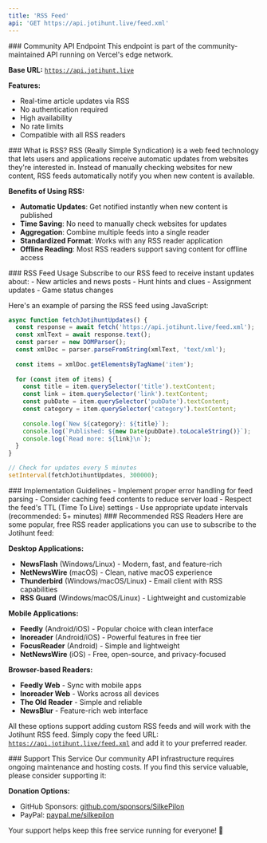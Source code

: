 ```yaml
---
title: 'RSS Feed'
api: 'GET https://api.jotihunt.live/feed.xml'
---
```


<Check>
### Community API Endpoint
This endpoint is part of the community-maintained API running on Vercel's edge network.

**Base URL:**
<code>https://api.jotihunt.live</code>

**Features:**
- Real-time article updates via RSS
- No authentication required
- High availability
- No rate limits
- Compatible with all RSS readers
</Check>

<Note>
### What is RSS?
RSS (Really Simple Syndication) is a web feed technology that lets users and applications receive automatic updates from websites they're interested in. Instead of manually checking websites for new content, RSS feeds automatically notify you when new content is available.

**Benefits of Using RSS:**
- **Automatic Updates**: Get notified instantly when new content is published
- **Time Saving**: No need to manually check websites for updates
- **Aggregation**: Combine multiple feeds into a single reader
- **Standardized Format**: Works with any RSS reader application
- **Offline Reading**: Most RSS readers support saving content for offline access
</Note>

<Note>
### RSS Feed Usage
Subscribe to our RSS feed to receive instant updates about:
- New articles and news posts
- Hunt hints and clues
- Assignment updates
- Game status changes

Here's an example of parsing the RSS feed using JavaScript:

```javascript
async function fetchJotihuntUpdates() {
  const response = await fetch('https://api.jotihunt.live/feed.xml');
  const xmlText = await response.text();
  const parser = new DOMParser();
  const xmlDoc = parser.parseFromString(xmlText, 'text/xml');
  
  const items = xmlDoc.getElementsByTagName('item');
  
  for (const item of items) {
    const title = item.querySelector('title').textContent;
    const link = item.querySelector('link').textContent;
    const pubDate = item.querySelector('pubDate').textContent;
    const category = item.querySelector('category').textContent;
    
    console.log(`New ${category}: ${title}`);
    console.log(`Published: ${new Date(pubDate).toLocaleString()}`);
    console.log(`Read more: ${link}\n`);
  }
}

// Check for updates every 5 minutes
setInterval(fetchJotihuntUpdates, 300000);
```
</Note>

<Warning>
### Implementation Guidelines
- Implement proper error handling for feed parsing
- Consider caching feed contents to reduce server load
- Respect the feed's TTL (Time To Live) settings
- Use appropriate update intervals (recommended: 5+ minutes)
</Warning>

<Note>
### Recommended RSS Readers
Here are some popular, free RSS reader applications you can use to subscribe to the Jotihunt feed:

**Desktop Applications:**
- **NewsFlash** (Windows/Linux) - Modern, fast, and feature-rich
- **NetNewsWire** (macOS) - Clean, native macOS experience
- **Thunderbird** (Windows/macOS/Linux) - Email client with RSS capabilities
- **RSS Guard** (Windows/macOS/Linux) - Lightweight and customizable

**Mobile Applications:**
- **Feedly** (Android/iOS) - Popular choice with clean interface
- **Inoreader** (Android/iOS) - Powerful features in free tier
- **FocusReader** (Android) - Simple and lightweight
- **NetNewsWire** (iOS) - Free, open-source, and privacy-focused

**Browser-based Readers:**
- **Feedly Web** - Sync with mobile apps
- **Inoreader Web** - Works across all devices
- **The Old Reader** - Simple and reliable
- **NewsBlur** - Feature-rich web interface

All these options support adding custom RSS feeds and will work with the Jotihunt RSS feed. Simply copy the feed URL:
<code>https://api.jotihunt.live/feed.xml</code> and add it to your preferred reader.
</Note>

<Card>
### Support This Service
Our community API infrastructure requires ongoing maintenance and hosting costs. If you find this service valuable, please consider supporting it:

**Donation Options:**
- GitHub Sponsors: [github.com/sponsors/SilkePilon](https://github.com/sponsors/SilkePilon)
- PayPal: [paypal.me/silkepilon](https://paypal.me/silkepilon)

Your support helps keep this free service running for everyone! 💚
</Card>